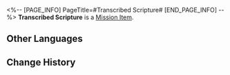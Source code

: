 <%-- [PAGE_INFO]
PageTitle=#Transcribed Scripture#
[END_PAGE_INFO] --%>
{{Item Infobox
|id          = 140185
|image       = Item Transcribed Scripture.png
|type        = Mission Item
|invCategory = Missions
|rarity      = 3
|effect      = 
|description = A Xianzhou-style scroll, on which ''Thousand-Handed Merciful Medicus' Salvation'' is written 500 times. Closer inspection reveals the last few hundred handwritings to be different from the first few hundred ones. Let's hope this doesn't get discovered.
}}
'''Transcribed Scripture''' is a [[Mission Item]].

==Other Languages==
{{Other Languages
|en   = Transcribed Scripture
|zhs  = 抄写好的经文
|zht  = 抄寫好的經文
|ja   = 書き写し終わった経書
|ko   = 필사를 마친 경문
|es   = Transcripción de un texto sagrado
|fr   = Écriture transcrite
|ru   = Переписанный манускрипт
|th   = คัมภีร์ที่คัดลอกเสร็จแล้ว
|vi   = Kinh Văn Đã Chép Xong
|de   = Kopierte Schriften
|id   = Transkrip Tulisan Tangan
|pt   = Escritura Transcrita
}}

==Change History==
{{Change History|1.0}}